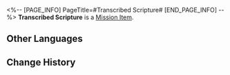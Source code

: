 <%-- [PAGE_INFO]
PageTitle=#Transcribed Scripture#
[END_PAGE_INFO] --%>
{{Item Infobox
|id          = 140185
|image       = Item Transcribed Scripture.png
|type        = Mission Item
|invCategory = Missions
|rarity      = 3
|effect      = 
|description = A Xianzhou-style scroll, on which ''Thousand-Handed Merciful Medicus' Salvation'' is written 500 times. Closer inspection reveals the last few hundred handwritings to be different from the first few hundred ones. Let's hope this doesn't get discovered.
}}
'''Transcribed Scripture''' is a [[Mission Item]].

==Other Languages==
{{Other Languages
|en   = Transcribed Scripture
|zhs  = 抄写好的经文
|zht  = 抄寫好的經文
|ja   = 書き写し終わった経書
|ko   = 필사를 마친 경문
|es   = Transcripción de un texto sagrado
|fr   = Écriture transcrite
|ru   = Переписанный манускрипт
|th   = คัมภีร์ที่คัดลอกเสร็จแล้ว
|vi   = Kinh Văn Đã Chép Xong
|de   = Kopierte Schriften
|id   = Transkrip Tulisan Tangan
|pt   = Escritura Transcrita
}}

==Change History==
{{Change History|1.0}}